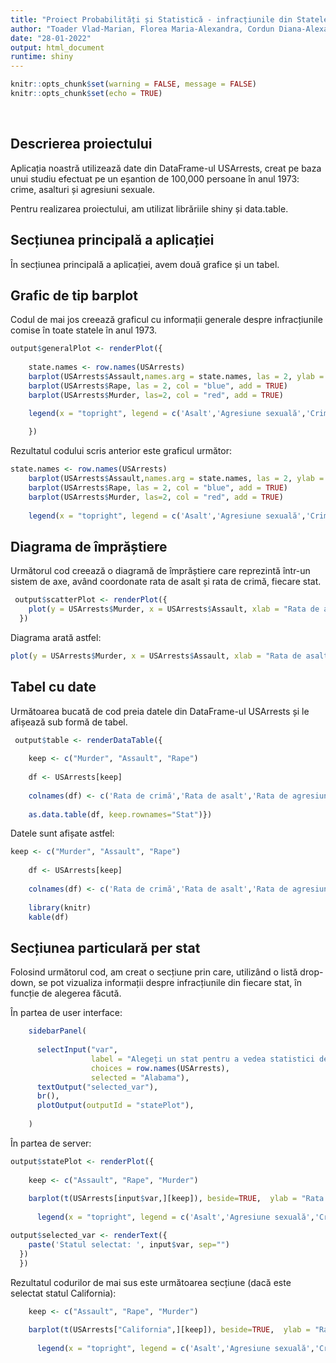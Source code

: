 ---
title: "Proiect Probabilități și Statistică - infracțiunile din Statele Unite ale Americii comise în anul 1973"
author: "Toader Vlad-Marian, Florea Maria-Alexandra, Cordun Diana-Alexandra"
date: "28-01-2022"
output: html_document
runtime: shiny
---

```{r setup, include=FALSE}
knitr::opts_chunk$set(warning = FALSE, message = FALSE) 
knitr::opts_chunk$set(echo = TRUE)
```
&nbsp;

## Descrierea proiectului

Aplicația noastră utilizează date din DataFrame-ul USArrests, creat pe baza unui studiu efectuat pe un eșantion de 100,000 persoane în anul 1973: crime, asalturi și agresiuni sexuale. 

Pentru realizarea proiectului, am utilizat librăriile shiny și data.table.

## Secțiunea principală a aplicației

În secțiunea principală a aplicației, avem două grafice și un tabel.

## Grafic de tip barplot

Codul de mai jos creează graficul cu informații generale despre infracțiunile comise în toate statele în anul 1973.

``` {r grafic, results="hide", eval=FALSE}
output$generalPlot <- renderPlot({
    
    state.names <- row.names(USArrests)
    barplot(USArrests$Assault,names.arg = state.names, las = 2, ylab = "Rata de arest per 100,000", main = "Rata de arest din SUA în 1973", ylim = c(0,350), col = "green")
    barplot(USArrests$Rape, las = 2, col = "blue", add = TRUE)
    barplot(USArrests$Murder, las=2, col = "red", add = TRUE)
    
    legend(x = "topright", legend = c('Asalt','Agresiune sexuală','Crimă'),col=c("green","blue","red"),pch=15)

    })
```

Rezultatul codului scris anterior este graficul următor:

```{r grafic1, echo=FALSE}
state.names <- row.names(USArrests)
    barplot(USArrests$Assault,names.arg = state.names, las = 2, ylab = "Rata de arest per 100,000", main = "Rata de arest din SUA în 1973", ylim = c(0,350), col = "green")
    barplot(USArrests$Rape, las = 2, col = "blue", add = TRUE)
    barplot(USArrests$Murder, las=2, col = "red", add = TRUE)
    
    legend(x = "topright", legend = c('Asalt','Agresiune sexuală','Crimă'),col=c("green","blue","red"),pch=15)
```

## Diagrama de împrăștiere

Următorul cod creează o diagramă de împrăștiere care reprezintă într-un sistem de axe, având coordonate rata de asalt și rata de crimă, fiecare stat.

``` {r imprastiere, results="hide", eval=FALSE}
 output$scatterPlot <- renderPlot({
    plot(y = USArrests$Murder, x = USArrests$Assault, xlab = "Rata de asalt", ylab = "Rata de crimă", main = "Rata de crimă vs. rata de atac, SUA, 1973")
  })
```

Diagrama arată astfel:

```{r imprastiere1, echo=FALSE}
plot(y = USArrests$Murder, x = USArrests$Assault, xlab = "Rata de asalt", ylab = "Rata de crimă", main = "Rata de crimă vs. rata de atac, SUA, 1973")

```

## Tabel cu date

Următoarea bucată de cod preia datele din DataFrame-ul USArrests și le afișează sub formă de tabel.

```{r tabel, results="hide", eval=FALSE}
 output$table <- renderDataTable({
    
    keep <- c("Murder", "Assault", "Rape")
    
    df <- USArrests[keep]
    
    colnames(df) <- c('Rata de crimă','Rata de asalt','Rata de agresiune sexuală')
    
    as.data.table(df, keep.rownames="Stat")})
```

Datele sunt afișate astfel:

```{r tabel1, echo=FALSE}
keep <- c("Murder", "Assault", "Rape")
    
    df <- USArrests[keep]
    
    colnames(df) <- c('Rata de crimă','Rata de asalt','Rata de agresiune sexuală')
    
    library(knitr)
    kable(df)
```

## Secțiunea particulară per stat

Folosind următorul cod, am creat o secțiune prin care, utilizând o listă drop-down, se pot vizualiza informații despre infracțiunile din fiecare stat, în funcție de alegerea făcută.

În partea de user interface:
```{r dropdown, results="hide", eval=FALSE}
    sidebarPanel(
      
      selectInput("var", 
                  label = "Alegeți un stat pentru a vedea statistici detaliate",
                  choices = row.names(USArrests),
                  selected = "Alabama"),
      textOutput("selected_var"),
      br(),
      plotOutput(outputId = "statePlot"),
      
    )
```

În partea de server:
```{r dropdown1, results="hide", eval=FALSE}
output$statePlot <- renderPlot({
    
    keep <- c("Assault", "Rape", "Murder")
    
    barplot(t(USArrests[input$var,][keep]), beside=TRUE,  ylab = "Rata de arest per 100,000", main = paste("Rata de arest din ", input$var, ", 1973", sep=""), ylim = c(0,350), col=c("green", "blue", "red"))
    
      legend(x = "topright", legend = c('Asalt','Agresiune sexuală','Crimă'),col=c("green","blue","red"),pch=15, cex = .75)

output$selected_var <- renderText({ 
    paste('Statul selectat: ', input$var, sep="")
  })
  })
```

Rezultatul codurilor de mai sus este următoarea secțiune (dacă este selectat statul California):

```{r dropdownfinal, echo=FALSE}
      
    keep <- c("Assault", "Rape", "Murder")
    
    barplot(t(USArrests["California",][keep]), beside=TRUE,  ylab = "Rata de arest per 100,000", main = "Rata de arest din California, 1973", ylim = c(0,350), col=c("green", "blue", "red"))
    
      legend(x = "topright", legend = c('Asalt','Agresiune sexuală','Crimă'),col=c("green","blue","red"),pch=15, cex = .75)
```


